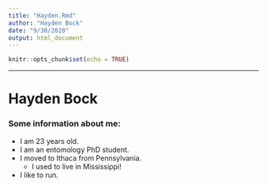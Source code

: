 ```yaml
---
title: "Hayden.Rmd"
author: "Hayden Bock"
date: "9/30/2020"
output: html_document
---
```


```r
knitr::opts_chunk$set(echo = TRUE)
```

---
# Hayden Bock

### Some information about me:
 * I am 23 years old.
 * I am an entomology PhD student.
 * I moved to Ithaca from Pennsylvania.
    + I used to live in Mississippi!
 * I like to run.
